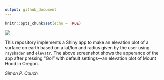 ```yaml
---
output: github_document
---
```


```r
knitr::opts_chunk$set(echo = TRUE)
```

![](sc.png)

This repository implements a Shiny app to make an elevation plot of a surface on earth based on a lat/lon and radius given by the user using `rayshader` and `elevatr`. The above screenshot shows the apperance of the app after pressing "Go!" with default settings---an elevation plot of Mount Hood in Oregon.


*Simon P. Couch*